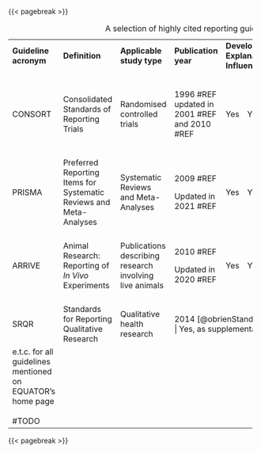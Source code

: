 {{< pagebreak >}}

::: {.landscape}

+-------------------------------------------------------------+--------------------------------------------------------------------+---------------------------------------------------------+----------------------------------------------+------------------------------+------------------------------------------+-----------------------------------------------------+--------------------------+--------------------------------------------------+
| **Guideline acronym**                                       | **Definition**                                                     | **Applicable study type**                               | **Publication year**                         | **Development article?** | **Fillable checklist?** | **Explanatory document?**                       | **Other resources**      | **Influences design?**          |
+-------------------------------------------------------------+--------------------------------------------------------------------+---------------------------------------------------------+----------------------------------------------+------------------------------+------------------------------------------+-----------------------------------------------------+--------------------------+--------------------------------------------------+
| CONSORT                                                     | Consolidated Standards of Reporting Trials                         | Randomised controlled trials                            | 1996 #REF updated in 2001 #REF and 2010 #REF | Yes                          | Yes                                      | Yes, as a separate article                          | Flow diagram             | No                                               |
|                                                             |                                                                    |                                                         |                                              |                              |                                          |                                                     |                          |                                                  |
|                                                             |                                                                    |                                                         |                                              |                              |                                          |                                                     | Website                  |                                                  |
|                                                             |                                                                    |                                                         |                                              |                              |                                          |                                                     |                          |                                                  |
|                                                             |                                                                    |                                                         |                                              |                              |                                          |                                                     | COBWEB writing tool #REF |                                                  |
+-------------------------------------------------------------+--------------------------------------------------------------------+---------------------------------------------------------+----------------------------------------------+------------------------------+------------------------------------------+-----------------------------------------------------+--------------------------+--------------------------------------------------+
| PRISMA                                                      | Preferred Reporting Items for Systematic Reviews and Meta-Analyses | Systematic Reviews and Meta-Analyses                    | 2009 #REF                                    | Yes                          | Yes                                      | Yes                                                 | Flow diagram             | No                                               |
|                                                             |                                                                    |                                                         |                                              |                              |                                          |                                                     |                          |                                                  |
|                                                             |                                                                    |                                                         | Updated in 2021 #REF                         |                              |                                          |                                                     | Website                  |                                                  |
+-------------------------------------------------------------+--------------------------------------------------------------------+---------------------------------------------------------+----------------------------------------------+------------------------------+------------------------------------------+-----------------------------------------------------+--------------------------+--------------------------------------------------+
| ARRIVE                                                      | Animal Research: Reporting of *In Vivo* Experiments                | Publications describing research involving live animals | 2010 #REF                                    | Yes                          | Yes                                      | Yes                                                 | Website                  | Not explicitly, but does contain design guidance |
|                                                             |                                                                    |                                                         |                                              |                              |                                          |                                                     |                          |                                                  |
|                                                             |                                                                    |                                                         | Updated in 2020 #REF                         |                              |                                          |                                                     | Action Plans             |                                                  |
|                                                             |                                                                    |                                                         |                                              |                              |                                          |                                                     |                          |                                                  |
|                                                             |                                                                    |                                                         |                                              |                              |                                          |                                                     | Compliance questionnaire |                                                  |
+-------------------------------------------------------------+--------------------------------------------------------------------+---------------------------------------------------------+----------------------------------------------+------------------------------+------------------------------------------+-----------------------------------------------------+--------------------------+--------------------------------------------------+
| SRQR                                                        | Standards for Reporting Qualitative Research                       | Qualitative health research                             | 2014 [@obrienStandardsReportingQualitative2014]                           | Yes                          | No                                       | Yes, as supplementary material that is hard to find |                          |                                                  |
+-------------------------------------------------------------+--------------------------------------------------------------------+---------------------------------------------------------+----------------------------------------------+------------------------------+------------------------------------------+-----------------------------------------------------+--------------------------+--------------------------------------------------+
| e.t.c. for all guidelines mentioned on EQUATOR's home page\ |                                                                    |                                                         |                                              |                              |                                          |                                                     |                          |                                                  |
| \                                                           |                                                                    |                                                         |                                              |                              |                                          |                                                     |                          |                                                  |
| #TODO                                                       |                                                                    |                                                         |                                              |                              |                                          |                                                     |                          |                                                  |
+-------------------------------------------------------------+--------------------------------------------------------------------+---------------------------------------------------------+----------------------------------------------+------------------------------+------------------------------------------+-----------------------------------------------------+--------------------------+--------------------------------------------------+

: A selection of highly cited reporting guidelines {#tbl-rgs}

:::

<!--end landscape-->

{{< pagebreak >}}